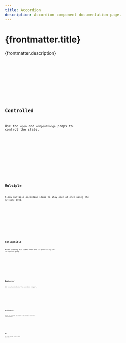 ```yaml
---
title: Accordion
description: Accordion component documentation page.
---
```



# {frontmatter.title}

{frontmatter.description}

<Framework id="svelte">
	<Preview client:load>
		<DefaultSvelte slot="preview" client:visible />
		<Code slot="code" code={DefaultSvelteRaw} lang="svelte" />
	</Preview>
</Framework>
<Framework id="react">
	<Preview client:load>
		<DefaultReact slot="preview" client:visible />
		<Code slot="code" code={DefaultReactRaw} lang="tsx" />
	</Preview>
</Framework>

## Controlled

Use the `open` and `onOpenChange` props to control the state.

<Framework id="svelte">
	<Preview client:load>
		<ControlledSvelte slot="preview" client:visible />
		<Code slot="code" code={ControlledSvelteRaw} lang="svelte" />
	</Preview>
</Framework>
<Framework id="react">
	<Preview client:load>
		<ControlledReact slot="preview" client:visible />
		<Code slot="code" code={ControlledReactRaw} lang="tsx" />
	</Preview>
</Framework>

## Multiple

Allow multiple accordion items to stay open at once using the `multiple` prop.

<Framework id="svelte">
	<Preview client:load>
		<MultipleSvelte slot="preview" client:visible />
		<Code slot="code" code={MultipleSvelteRaw} lang="svelte" />
	</Preview>
</Framework>
<Framework id="react">
	<Preview client:load>
		<MultipleReact slot="preview" client:visible />
		<Code slot="code" code={MultipleReactRaw} lang="tsx" />
	</Preview>
</Framework>

## Collapsible

Allow closing all items when one is open using the `collapsible` prop.

<Framework id="svelte">
	<Preview client:load>
		<CollapsibleSvelte slot="preview" client:visible />
		<Code slot="code" code={CollapsibleSvelteRaw} lang="svelte" />
	</Preview>
</Framework>
<Framework id="react">
	<Preview client:load>
		<CollapsibleReact slot="preview" client:visible />
		<Code slot="code" code={CollapsibleReactRaw} lang="tsx" />
	</Preview>
</Framework>

## Indicator

Add a custom indicator to accordion triggers.

<Framework id="svelte">
	<Preview client:load>
		<IndicatorSvelte slot="preview" client:visible />
		<Code slot="code" code={IndicatorSvelteRaw} lang="svelte" />
	</Preview>
</Framework>
<Framework id="react">
	<Preview client:load>
		<IndicatorReact slot="preview" client:visible />
		<Code slot="code" code={IndicatorReactRaw} lang="tsx" />
	</Preview>
</Framework>

## Orientation

Render the accordion vertically or horizontally using the `orientation` prop.

<Framework id="svelte">
	<Preview client:load>
		<OrientationSvelte slot="preview" client:visible />
		<Code slot="code" code={OrientationSvelteRaw} lang="svelte" />
	</Preview>
</Framework>
<Framework id="react">
	<Preview client:load>
		<OrientationReact slot="preview" client:visible />
		<Code slot="code" code={OrientationReactRaw} lang="tsx" />
	</Preview>
</Framework>

## Dir

Set the text direction (`ltr` or `rtl`) using the `dir` prop.

<Framework id="svelte">
	<Preview client:load>
		<DirSvelte slot="preview" client:visible />
		<Code slot="code" code={DirSvelteRaw} lang="svelte" />
	</Preview>
</Framework>
<Framework id="react">
	<Preview client:load>
		<DirReact slot="preview" client:visible />
		<Code slot="code" code={DirReactRaw} lang="tsx" />
	</Preview>
</Framework>
